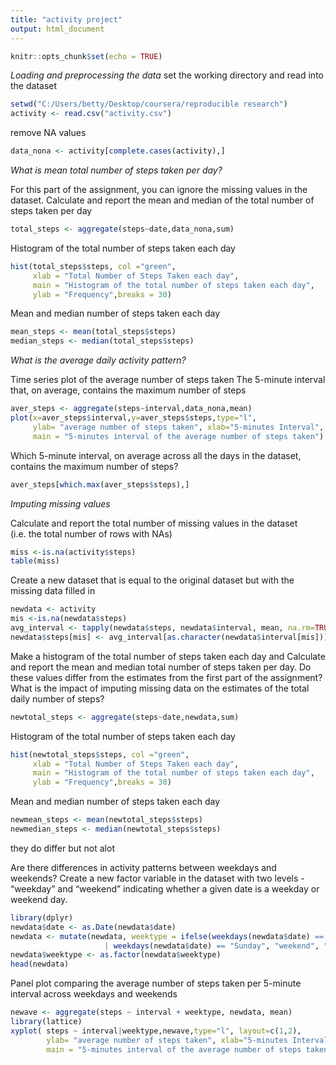 ---
title: "activity project"
output: html_document
---

```{r setup, include=FALSE}
knitr::opts_chunk$set(echo = TRUE)

```

*Loading and preprocessing the data*
set the working directory and read into the dataset
```{r}
setwd("C:/Users/betty/Desktop/coursera/reproducible research")
activity <- read.csv("activity.csv")
```


remove NA values
```{r}
data_nona <- activity[complete.cases(activity),]
```

*What is mean total number of steps taken per day?*

 For this part of the assignment, you can ignore the missing values in the dataset.
 Calculate and report the mean and median of the total number of steps taken per day
```{r}
total_steps <- aggregate(steps~date,data_nona,sum)
```


Histogram of the total number of steps taken each day
```{r}
hist(total_steps$steps, col ="green", 
     xlab = "Total Number of Steps Taken each day", 
     main = "Histogram of the total number of steps taken each day",
     ylab = "Frequency",breaks = 30)
```


Mean and median number of steps taken each day
```{r}
mean_steps <- mean(total_steps$steps)
median_steps <- median(total_steps$steps)
```

*What is the average daily activity pattern?*

Time series plot of the average number of steps taken
The 5-minute interval that, on average, contains the maximum number of steps
```{r}
aver_steps <- aggregate(steps~interval,data_nona,mean)
plot(x=aver_steps$interval,y=aver_steps$steps,type="l",
     ylab= "average number of steps taken", xlab="5-minutes Interval", 
     main = "5-minutes interval of the average number of steps taken")
```


Which 5-minute interval, on average across all the days in the dataset, contains the maximum number of steps?
```{r}
aver_steps[which.max(aver_steps$steps),]
```

*Imputing missing values*

Calculate and report the total number of missing values in the dataset (i.e. the total number of rows with NAs)
```{r}
miss <-is.na(activity$steps)
table(miss)
```


Create a new dataset that is equal to the original dataset 
but with the missing data filled in
```{r}
newdata <- activity
mis <-is.na(newdata$steps)
avg_interval <- tapply(newdata$steps, newdata$interval, mean, na.rm=TRUE, simplify=TRUE)
newdata$steps[mis] <- avg_interval[as.character(newdata$interval[mis])]
```


Make a histogram of the total number of steps taken each day and Calculate and 
report the mean and median total number of steps taken per day.
Do these values differ from the estimates from the first part of the assignment? What is the impact of imputing missing data on the estimates of the total daily number of steps? 


```{r}
newtotal_steps <- aggregate(steps~date,newdata,sum)
```


Histogram of the total number of steps taken each day
```{r}
hist(newtotal_steps$steps, col ="green", 
     xlab = "Total Number of Steps Taken each day", 
     main = "Histogram of the total number of steps taken each day",
     ylab = "Frequency",breaks = 30)
```


Mean and median number of steps taken each day
```{r}
newmean_steps <- mean(newtotal_steps$steps)
newmedian_steps <- median(newtotal_steps$steps)
```

they do differ but not alot

Are there differences in activity patterns between weekdays and weekends?
Create a new factor variable in the dataset with two levels - "weekday" 
and "weekend" indicating whether a given date is a weekday or weekend day.
```{r}
library(dplyr)
newdata$date <- as.Date(newdata$date)
newdata <- mutate(newdata, weektype = ifelse(weekdays(newdata$date) == "Saturday" 
                     | weekdays(newdata$date) == "Sunday", "weekend", "weekday"))
newdata$weektype <- as.factor(newdata$weektype)
head(newdata)
```


Panel plot comparing the average number of steps taken per 5-minute interval across weekdays and weekends
```{r}
newave <- aggregate(steps ~ interval + weektype, newdata, mean)
library(lattice)
xyplot( steps ~ interval|weektype,newave,type="l", layout=c(1,2),
        ylab= "average number of steps taken", xlab="5-minutes Interval", 
        main = "5-minutes interval of the average number of steps taken")
```
